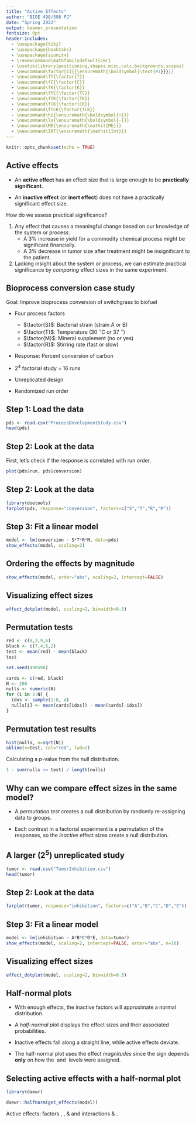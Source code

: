 ```yaml
---
title: "Active Effects"
author: "BIOE 498/598 PJ"
date: "Spring 2022"
output: beamer_presentation
fontsize: 9pt
header-includes: 
  - \usepackage{tikz}
  - \usepackage{booktabs}
  - \usepackage{siunitx}
  - \renewcommand\mathfamilydefault{cmr}
  - \usetikzlibrary{positioning,shapes.misc,calc,backgrounds,scopes} 
  - \newcommand\factor[1]{{\ensuremath{\boldsymbol{\text{#1}}}}}
  - \newcommand\fT{\factor{T}}
  - \newcommand\fC{\factor{C}}
  - \newcommand\fK{\factor{K}}
  - \newcommand\fTC{\factor{TC}}
  - \newcommand\fTK{\factor{TK}}
  - \newcommand\fCK{\factor{CK}}
  - \newcommand\fTCK{\factor{TCK}}
  - \newcommand\hi{\ensuremath{\boldsymbol{+}}}
  - \newcommand\lo{\ensuremath{\boldsymbol{-}}}
  - \newcommand\ME{\ensuremath{\mathit{ME}}}
  - \newcommand\INT{\ensuremath{\mathit{Int}}}
---
```


```r
knitr::opts_chunk$set(echo = TRUE)
```

## Active effects

- An **active effect** has an effect size that is large enough to be **practically significant**.

- An **inactive effect** (or **inert effect**) does not have a practically significant effect size.

\pause
How do we assess practical significance?

1. Any effect that causes a meaningful change based on our knowledge of the system or process.
    - A 3% increase in yield for a commodity chemical process might be significant financially.
    - A 3% decrease in tumor size after treatment might be insignificant to the patient.
  
2. Lacking insight about the system or process, we can estimate practical significance by *comparing* effect sizes in the same experiment.

## Bioprocess conversion case study

Goal: Improve bioprocess conversion of switchgrass to biofuel

- Four process factors
  - $\factor{S}$: Bacterial strain (strain A or B)
  - $\factor{T}$: Temperature (30 $^\circ$C or 37 $^\circ$)
  - $\factor{M}$: Mineral supplement (no or yes)
  - $\factor{R}$: Stirring rate (fast or slow)
  
- Response: Percent conversion of carbon
  
- $2^4$ factorial study = 16 runs

- Unreplicated design

- Randomized run order

## Step 1: Load the data

```r
pds <- read.csv("ProcessDevelopmentStudy.csv")
head(pds)
```

## Step 2: Look at the data

First, let's check if the response is correlated with run order.
```r
plot(pds$run, pds$conversion)
```

## Step 2: Look at the data

```r
library(doetools)
farplot(pds, response="conversion", factors=c("S","T","R","M"))
```

## Step 3: Fit a linear model

```r
model <- lm(conversion ~ S*T*R*M, data=pds)
show_effects(model, scaling=2)
```

## Ordering the effects by magnitude

```r
show_effects(model, order="abs", scaling=2, intercept=FALSE)
```

## Visualizing effect sizes

```r
effect_dotplot(model, scaling=2, binwidth=0.5)
```

## Permutation tests

```r
red <- c(8,3,9,6)
black <- c(7,4,5,2)
test <- mean(red) - mean(black)
test
```

```r
set.seed(498598)
```

\bigskip
\pause
```r
cards <- c(red, black)
N <- 200
nulls <- numeric(N)
for (i in 1:N) {
  idxs <- sample(1:8, 4)
  nulls[i] <- mean(cards[idxs]) - mean(cards[-idxs])
}
```

## Permutation test results

```r
hist(nulls, n=sqrt(N))
abline(v=test, col="red", lwd=2)
```

Calculating a $p$-value from the null distribution.
```r
1 - sum(nulls <= test) / length(nulls)
```


## Why can we compare effect sizes in the same model?

- A *permutation test* creates a null distribution by randomly re-assigning data to groups.

- Each contrast in a factorial experiment is a permutation of the responses, so the *inactive* effect sizes create a null distribution.


## A larger ($2^5$) unreplicated study

```r
tumor <- read.csv("TumorInhibition.csv")
head(tumor)
```
## Step 2: Look at the data
```r
farplot(tumor, response="inhibition", factors=c("A","B","C","D","E"))
```

## Step 3: Fit a linear model

```r
model <- lm(inhibition ~ A*B*C*D*E, data=tumor)
show_effects(model, scaling=2, intercept=FALSE, order="abs", n=18)
```

## Visualizing effect sizes

```r
effect_dotplot(model, scaling=2, binwidth=0.5)
```

## Half-normal plots

- With enough effects, the inactive factors will approximate a normal distribution.

- A *half-normal plot* displays the effect sizes and their associated probabilities.

- Inactive effects fall along a straight line, while active effects deviate.

- The half-normal plot uses the effect *magnitudes* since the sign depends **only** on how the \lo\ and \hi\ levels were assigned.

## Selecting active effects with a half-normal plot

```r
library(daewr)
```

```r
daewr::halfnorm(get_effects(model))
```

\pause
Active effects: factors \factor{B}, \factor{D}, & \factor{E} and interactions \factor{BD} & \factor{DE}.
